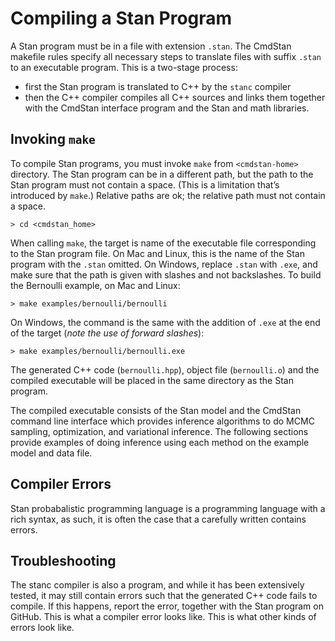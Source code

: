 # Compiling a Stan Program

A Stan program must be in a file with extension `.stan`.
The CmdStan makefile rules specify all necessary steps to
translate files with suffix `.stan` to an executable program.
This is a two-stage process:

- first the Stan program is translated to C++ by the `stanc` compiler
- then the C++ compiler compiles all C++ sources and links them together
with the CmdStan interface program and the Stan and math libraries.

## Invoking `make` 

To compile Stan programs, you must invoke `make` from `<cmdstan-home>` directory.
The Stan program can be in a different path, but the path to the Stan
program must not contain a space. (This is a limitation that's
introduced by `make`.) Relative paths are ok; the relative path
must not contain a space.

```
> cd <cmdstan_home>
```

When calling `make`, the target is name of the executable file
corresponding to the Stan program file.
On Mac and Linux, this is the name of the Stan program with the `.stan`
omitted. On Windows, replace `.stan` with `.exe`, and make
sure that the path is given with slashes and not backslashes.
To build the Bernoulli example, on Mac and Linux:
```
> make examples/bernoulli/bernoulli
```
On Windows, the command is the same with the addition of `.exe`
at the end of the target (_note the use of forward slashes_):
```
> make examples/bernoulli/bernoulli.exe
```

The generated C++ code (`bernoulli.hpp`), object file (`bernoulli.o`)
and the compiled executable will be placed in the same directory as the Stan program.

The compiled executable consists of the Stan model and the CmdStan command line interface
which provides inference algorithms to do MCMC sampling, optimization, and variational inference.
The following sections provide examples of doing inference using each method
on the example model and data file.


## Compiler Errors

Stan probabalistic programming language is a programming language with a rich syntax,
as such, it is often the case that a carefully written contains errors.

## Troubleshooting

The stanc compiler is also a program, and while it has been extensively tested,
it may still contain errors such that the generated C++ code fails to compile.
If this happens, report the error, together with the Stan program on GitHub.
This is what a compiler error looks like.
This is what other kinds of errors look like.





